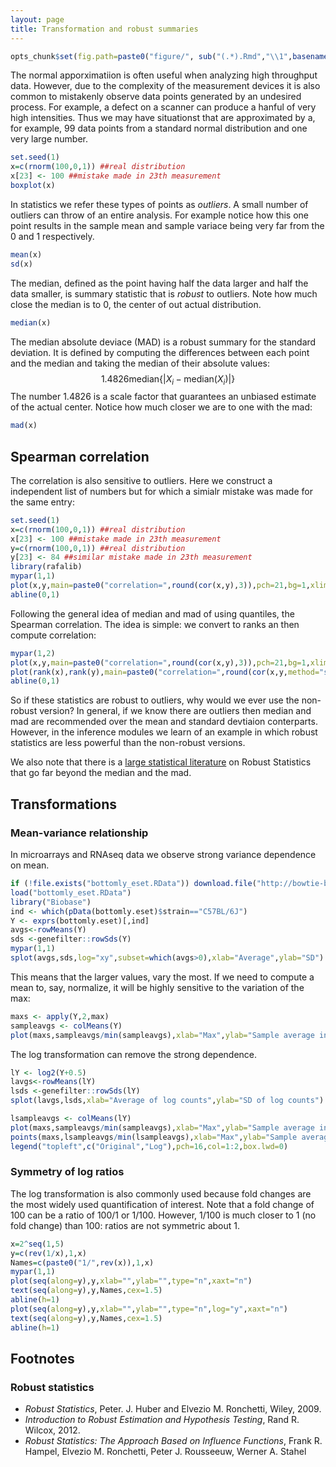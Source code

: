 ```yaml
---
layout: page
title: Transformation and robust summaries
---
```


```r
opts_chunk$set(fig.path=paste0("figure/", sub("(.*).Rmd","\\1",basename(knitr:::knit_concord$get('infile'))), "-"))
```


The normal apporximatiion is often useful when analyzing 
high throughput data. However, due to the complexity of the measurement devices it is also common to mistakenly  observe data points generated by an undesired process. For example, a defect on a scanner can produce a hanful of very high intensities. Thus we may have situationst that are approximated by a, for example, 99 data points from a standard normal distribution and one very large number.
```r
set.seed(1)
x=c(rnorm(100,0,1)) ##real distribution
x[23] <- 100 ##mistake made in 23th measurement
boxplot(x)
```
In statistics we refer these types of points as _outliers_. A small number of outliers can throw of an entire analysis. For example notice how this one point results in the sample mean and sample variace being very far from the 0 and 1 respectively.
```r
mean(x)
sd(x)
```
The median, defined as the point having half the data larger and half the data smaller, is summary statistic that is _robust_ to outliers. Note how much close the median is to 0, the center of out actual distribution. 
```r
median(x)
```

The median absolute deviace (MAD) is a robust summary for the standard deviation. It is defined by computing the differences between each point and the median and taking the median of their absolute values:
$$
 1.4826 \mbox{median}\{| X_i - \mbox{median}(X_i)|\}
$$
The number $1.4826$ is a scale factor that guarantees an unbiased 
estimate of the actual center. Notice how much closer we are to one with the mad:
```r
mad(x)
```

## Spearman correlation
The correlation is also sensitive to outliers. Here we construct a independent list of numbers but for which a simialr mistake was made for the same entry:

```r
set.seed(1)
x=c(rnorm(100,0,1)) ##real distribution
x[23] <- 100 ##mistake made in 23th measurement
y=c(rnorm(100,0,1)) ##real distribution
y[23] <- 84 ##similar mistake made in 23th measurement
library(rafalib)
mypar(1,1)
plot(x,y,main=paste0("correlation=",round(cor(x,y),3)),pch=21,bg=1,xlim=c(-3,100),ylim=c(-3,100))
abline(0,1)
```

Following the general idea of median and mad of using quantiles, the Spearman correlation. The idea is simple: we convert to ranks an then compute correlation:
```r
mypar(1,2)
plot(x,y,main=paste0("correlation=",round(cor(x,y),3)),pch=21,bg=1,xlim=c(-3,100),ylim=c(-3,100))
plot(rank(x),rank(y),main=paste0("correlation=",round(cor(x,y,method="spearman"),3)),pch=21,bg=1,xlim=c(-3,100),ylim=c(-3,100))
abline(0,1)
```

So if these statistics are robust to outliers, why would we ever use the non-robust version? In general, if we know there are outliers then median and mad are recommended over the mean and standard devtiaion conterparts. However, in the inference modules we learn of an example in which robust statistics are less powerful than the non-robust versions.

We also note that there is a [large statistical literature](#foot) on Robust Statistics that go far beyond the median and the mad.

## Transformations

### Mean-variance relationship

In microarrays and RNAseq data we observe strong variance dependence on mean.
```r
if (!file.exists("bottomly_eset.RData")) download.file("http://bowtie-bio.sourceforge.net/recount/ExpressionSets/bottomly_eset.RData","bottomly_eset.RData")
load("bottomly_eset.RData")
library("Biobase")
ind <- which(pData(bottomly.eset)$strain=="C57BL/6J")
Y <- exprs(bottomly.eset)[,ind]
avgs<-rowMeans(Y)
sds <-genefilter::rowSds(Y)
mypar(1,1)
splot(avgs,sds,log="xy",subset=which(avgs>0),xlab="Average",ylab="SD")
```

This means that the larger values, vary the most. If we need to compute a mean to, say, normalize, it will be highly sensitive to the variation of the max:
```r
maxs <- apply(Y,2,max)
sampleavgs <- colMeans(Y)
plot(maxs,sampleavgs/min(sampleavgs),xlab="Max",ylab="Sample average increase",pch=21,bg=1,cex=1.5)
```
The log transformation can remove the strong dependence.

```r
lY <- log2(Y+0.5)
lavgs<-rowMeans(lY)
lsds <-genefilter::rowSds(lY)
splot(lavgs,lsds,xlab="Average of log counts",ylab="SD of log counts")
```

```r
lsampleavgs <- colMeans(lY)
plot(maxs,sampleavgs/min(sampleavgs),xlab="Max",ylab="Sample average increase",bg=1,pch=21,cex=1.5)
points(maxs,lsampleavgs/min(lsampleavgs),xlab="Max",ylab="Sample average",bg=2,pch=21,cex=1.5)
legend("topleft",c("Original","Log"),pch=16,col=1:2,box.lwd=0)
```


### Symmetry of log ratios

The log transformation is also commonly used because fold changes are the most widely used quantification of interest. Note that a fold change of 100 can be a ratio of 100/1 or 1/100. However, 1/100 is much closer to 1 (no fold change) than 100: ratios are not symmetric about 1.
```r
x=2^seq(1,5)
y=c(rev(1/x),1,x)
Names=c(paste0("1/",rev(x)),1,x)
mypar(1,1)
plot(seq(along=y),y,xlab="",ylab="",type="n",xaxt="n")
text(seq(along=y),y,Names,cex=1.5)
abline(h=1)
plot(seq(along=y),y,xlab="",ylab="",type="n",log="y",xaxt="n")
text(seq(along=y),y,Names,cex=1.5)
abline(h=1)
```

## Footnotes
<a name="foot"></a>

### Robust statistics

- *Robust Statistics*, Peter. J. Huber and Elvezio M. Ronchetti, Wiley, 2009.
- *Introduction to Robust Estimation and Hypothesis Testing*, Rand R. Wilcox, 2012.
- *Robust Statistics: The Approach Based on Influence Functions*, Frank R. Hampel, Elvezio M. Ronchetti, Peter J. Rousseeuw, Werner A. Stahel










